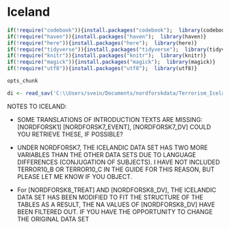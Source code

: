 # Iceland

```r
if(!require("codebook")){install.packages("codebook");  library(codebook)}
if(!require("haven")){install.packages("haven");  library(haven)}
if(!require("here")){install.packages("here");  library(here)}
if(!require("tidyverse")){install.packages("tidyverse");  library(tidyverse)}
if(!require("knitr")){install.packages("knitr");  library(knitr)}
if(!require("magick")){install.packages("magick");  library(magick)}
if(!require("utf8")){install.packages("utf8");  library(utf8)}

opts_chunk

```


```r
di <- read_sav('C:\\Users/svein/Documents/nordforskdata/Terrorism_Iceland.sav') 
```
NOTES TO ICELAND:

- SOME TRANSLATIONS OF INTRODUCTION TEXTS ARE MISSING: [NORDFORSK1]  [NORDFORSK7_EVENT], [NORDFORSK7_DV] 
COULD YOU RETRIEVE THESE, IF POSSIBLE?

- UNDER NORDFORSK7, THE ICELANDIC DATA SET HAS TWO MORE VARIABLES THAN THE OTHER DATA SETS DUE TO LANGUAGE DIFFERENCES (CONJUGATION OF SUBJECTS). 
I HAVE NOT INCLUDED TERROR10_B OR TERROR10_C IN THE GUIDE FOR THIS REASON, BUT PLEASE LET ME KNOW IF YOU OBJECT.

- For [NORDFORSK8_TREAT] AND [NORDFORSK8_DV], THE ICELANDIC DATA SET HAS BEEN MODIFIED TO FIT THE STRUCTURE OF THE TABLES
AS A RESULT, THE NA VALUES OF [NORDFORSK8_DV] HAVE BEEN FILTERED OUT. IF YOU HAVE THE OPPORTUNITY TO CHANGE THE ORIGINAL DATA SET 


